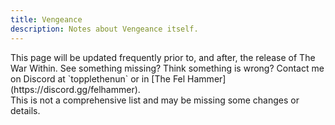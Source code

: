 ```yaml
---
title: Vengeance
description: Notes about Vengeance itself.
---
```



<Aside>
  This page will be updated frequently prior to, and after, the release of The War Within. See something missing? Think
  something is wrong? Contact me on Discord at `topplethenun` or in [The Fel Hammer](https://discord.gg/felhammer).
</Aside>
<Aside type="caution" title="Incomplete list!">
  This is not a comprehensive list and may be missing some changes or details.
</Aside>
